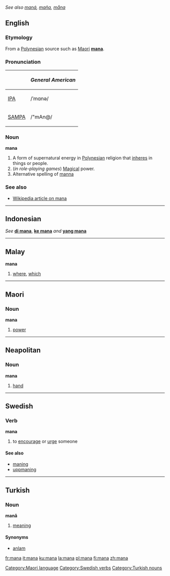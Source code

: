 ''See also [[maná]], [[maña]], [[måna]]''
==English==
===Etymology===
From a [[Polynesian]] source such as [[Maori]] '''[[mana]]'''.

===Pronunciation===
{| border=1 cellpadding=5
! !! ''General American''
|-
| [[w:IPA|IPA]] || /ˈmɑnə/
|-
| [[w:SAMPA|SAMPA]] || /"mAn@/
|}

===Noun===
'''mana'''

#A form of supernatural energy in [[Polynesian]] religion that [[inhere]]s in things or people.
#(''in role-playing games'') [[Magical]] power.
#Alternative spelling of [[manna]]

===See also===
*[[w:Mana|Wikipedia article on mana]]

----

==Indonesian==
''See'' '''[[di mana]]''', '''[[ke mana]]''' ''and'' '''[[yang mana]]'''

----

==Malay==
<!--part of speech?-->
'''mana'''

#[[where]], [[which]]

----

==Maori==
===Noun===
'''mana'''

# [[power]]

[[Category:Maori language]]

----

==Neapolitan==
===Noun===
'''mana''' {{f}}

#[[hand]]

----

==Swedish==
{{sv-verb|mana|manar|manade|manat|mana|manande|manad}}
===Verb===
'''mana'''

#to [[encourage]] or [[urge]] someone

[[Category:Swedish verbs]]

====See also====
*[[maning]]
*[[uppmaning]]

----

==Turkish==
===Noun===
'''manâ'''

# [[meaning]]

====Synonyms====
*[[anlam]]

[[Category:Turkish nouns]]

[[fr:mana]]
[[it:mana]]
[[ku:mana]]
[[la:mana]]
[[pl:mana]]
[[fi:mana]]
[[zh:mana]]